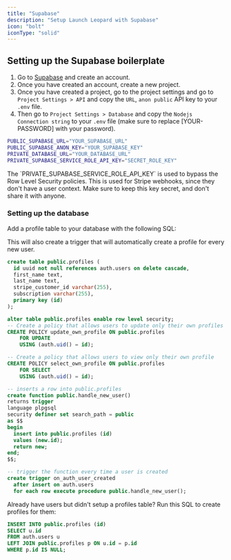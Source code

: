 ```yaml
---
title: "Supabase"
description: "Setup Launch Leopard with Supabase"
icon: "bolt"
iconType: "solid"
---
```


## Setting up the Supabase boilerplate

1. Go to [Supabase](https://supabase.com/) and create an account. 
2. Once you have created an account, create a new project. 
3. Once you have created a project, go to the project settings and go to `Project Settings > API` and copy the `URL`, `anon public` API key to your `.env` file. 
4. Then go to `Project Settings > Database` and copy the `Nodejs Connection string` to your `.env` file (make sure to replace [YOUR-PASSWORD] with your password).

```bash .env
PUBLIC_SUPABASE_URL="YOUR_SUPABASE_URL"
PUBLIC_SUPABASE_ANON_KEY="YOUR_SUPABASE_KEY"
PRIVATE_DATABASE_URL="YOUR_DATABASE_URL"
PRIVATE_SUPABASE_SERVICE_ROLE_API_KEY="SECRET_ROLE_KEY"
```

<Warning>
    The `PRIVATE_SUPABASE_SERVICE_ROLE_API_KEY` is used to bypass the Row Level Security policies. This is used for Stripe webhooks, since they don't have a user context. Make sure to keep this key secret, and don't share it with anyone.
</Warning>


### Setting up the database

Add a profile table to your database with the following SQL:

This will also create a trigger that will automatically create a profile for every new user.


```sql
create table public.profiles (
  id uuid not null references auth.users on delete cascade,
  first_name text,
  last_name text,
  stripe_customer_id varchar(255),
  subscription varchar(255),
  primary key (id)
);

alter table public.profiles enable row level security;
-- Create a policy that allows users to update only their own profiles
CREATE POLICY update_own_profile ON public.profiles
    FOR UPDATE
    USING (auth.uid() = id);

-- Create a policy that allows users to view only their own profile
CREATE POLICY select_own_profile ON public.profiles
    FOR SELECT
    USING (auth.uid() = id);

-- inserts a row into public.profiles
create function public.handle_new_user()
returns trigger
language plpgsql
security definer set search_path = public
as $$
begin
  insert into public.profiles (id)
  values (new.id);
  return new;
end;
$$;

-- trigger the function every time a user is created
create trigger on_auth_user_created
  after insert on auth.users
  for each row execute procedure public.handle_new_user();
```

Already have users but didn't setup a profiles table? Run this SQL to create profiles for them:

```sql
INSERT INTO public.profiles (id)
SELECT u.id
FROM auth.users u
LEFT JOIN public.profiles p ON u.id = p.id
WHERE p.id IS NULL;
```